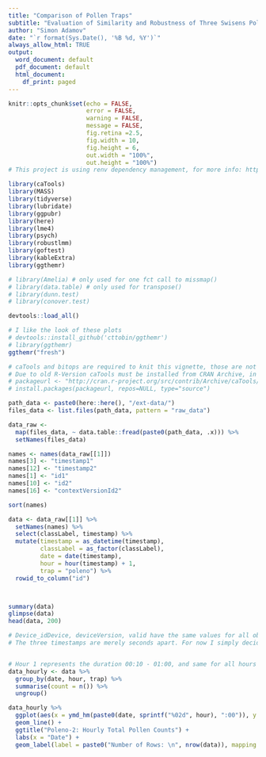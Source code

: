 ```yaml
---
title: "Comparison of Pollen Traps"
subtitle: "Evaluation of Similarity and Robustness of Three Swisens Poleno-type Pollen Traps Located in Payerne During the Birch Blooming Season 2020"
author: "Simon Adamov"
date: "`r format(Sys.Date(), '%B %d, %Y')`"
always_allow_html: TRUE
output:
  word_document: default
  pdf_document: default
  html_document:
    df_print: paged
---
```



```r
knitr::opts_chunk$set(echo = FALSE,
                      error = FALSE, 
                      warning = FALSE, 
                      message = FALSE,
                      fig.retina =2.5,
                      fig.width = 10,
                      fig.height = 6,
                      out.width = "100%",
                      out.height = "100%")
# This project is using renv dependency management, for more info: https://cran.r-project.org/web/packages/renv/vignettes/renv.html

library(caTools)
library(MASS)
library(tidyverse)
library(lubridate)
library(ggpubr)
library(here)
library(lme4)
library(psych)
library(robustlmm)
library(goftest)
library(kableExtra)
library(ggthemr)

# library(Amelia) # only used for one fct call to missmap()
# library(data.table) # only used for transpose()
# library(dunn.test)
# library(conover.test)

devtools::load_all()

# I like the look of these plots
# devtools::install_github('cttobin/ggthemr')
# library(ggthemr)
ggthemr("fresh")

# caTools and bitops are required to knit this vignette, those are not tracked by renv and must be installed by the user
# Due to old R-Version caTools must be installed from CRAN Archive, in order to knit markdown documents.
# packageurl <- "http://cran.r-project.org/src/contrib/Archive/caTools/caTools_1.17.1.1.tar.gz"
# install.packages(packageurl, repos=NULL, type="source")

```

```r

path_data <- paste0(here::here(), "/ext-data/")
files_data <- list.files(path_data, pattern = "raw_data")

data_raw <-
  map(files_data, ~ data.table::fread(paste0(path_data, .x))) %>% 
  setNames(files_data)

names <- names(data_raw[[1]])
names[3] <- "timestamp1"
names[12] <- "timestamp2"
names[1] <- "id1"
names[10] <- "id2"
names[16] <- "contextVersionId2"

sort(names)

data <- data_raw[[1]] %>% 
  setNames(names) %>% 
  select(classLabel, timestamp) %>% 
  mutate(timestamp = as_datetime(timestamp),
         classLabel = as_factor(classLabel),
         date = date(timestamp),
         hour = hour(timestamp) + 1,
         trap = "poleno") %>% 
  rowid_to_column("id")



summary(data)
glimpse(data)
head(data, 200)

# Device_idDevice, deviceVersion, valid have the same values for all observations
# The three timestamps are merely seconds apart. For now I simply decided to use one of them. All of them are in agreement with the eventBaseName. 

```

```r



```


```r

# Hour 1 represents the duration 00:10 - 01:00, and same for all hours up to 24
data_hourly <- data %>% 
  group_by(date, hour, trap) %>% 
  summarise(count = n()) %>% 
  ungroup()

data_hourly %>% 
  ggplot(aes(x = ymd_hm(paste0(date, sprintf("%02d", hour), ":00")), y = count)) +
  geom_line() +
  ggtitle("Poleno-2: Hourly Total Pollen Counts") +
  labs(x = "Date") +
  geom_label(label = paste0("Number of Rows: \n", nrow(data)), mapping = aes(x = as_datetime("2020-03-01 01:00:00"), y = 9000))


```







